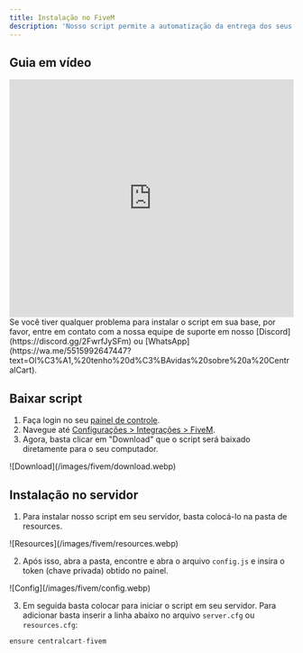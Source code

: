 ```yaml
---
title: Instalação no FiveM
description: 'Nosso script permite a automatização da entrega dos seus produtos, com sistema de notificação global e privado e o comando /vip para checar todos produtos temporários.'
---
```


## Guia em vídeo

<iframe
  width="100%"
  height="422"
  src="https://www.youtube.com/embed/UFQIvK7P5xo"
  title="YouTube video player"
  frameborder="0"
  allow="accelerometer; autoplay; clipboard-write; encrypted-media; gyroscope; picture-in-picture"
  allowfullscreen
></iframe>

<Note>
  Se você tiver qualquer problema para instalar o script em sua base, por favor, 
  entre em contato com a  nossa equipe de suporte em nosso 
  [Discord](https://discord.gg/2FwrfJySFm) ou 
  [WhatsApp](https://wa.me/5515992647447?text=Ol%C3%A1,%20tenho%20d%C3%BAvidas%20sobre%20a%20CentralCart).
</Note>

## Baixar script

1. Faça login no seu [painel de controle](https://app.centralcart.com.br).
2. Navegue até [Configurações > Integrações > FiveM](https://app.centralcart.com.br/settings/plugin/fivem).
3. Agora, basta clicar em "Download" que o script será baixado diretamente para o seu computador.

<Frame>
  ![Download](/images/fivem/download.webp)
</Frame>

## Instalação no servidor

1. Para instalar nosso script em seu servidor, basta colocá-lo na pasta de resources.

<Frame>
  ![Resources](/images/fivem/resources.webp)
</Frame>

2. Após isso, abra a pasta, encontre e abra o arquivo `config.js` e insira o token (chave privada) obtido no painel.

<Frame>
  ![Config](/images/fivem/config.webp)
</Frame>

3. Em seguida basta colocar para iniciar o script em seu servidor. Para adicionar basta inserir a linha abaixo no arquivo `server.cfg` ou `resources.cfg`:

```javascript server.cfg
ensure centralcart-fivem
```
